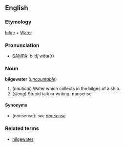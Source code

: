 ==English==
===Etymology===
[[bilge]] + [[Water]]

===Pronunciation===
*[[Pronunciation guide|SAMPA]]: bIldj'wôtə(r)

===Noun===
'''bilgewater''' (''[[uncountable]]'')

# (''nautical'') Water which collects in the bilges of a ship.
# (''slang'') Stupid talk or writing; nonsense.

====Synonyms====
*(nonsense): ''see [[nonsense]]''

===Related terms===
*[[nilgewater]]